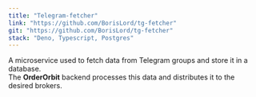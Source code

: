 ```yaml
---
title: "Telegram-fetcher"
link: "https://github.com/BorisLord/tg-fetcher"
git: "https://github.com/BorisLord/tg-fetcher"
stack: "Deno, Typescript, Postgres"
---
```

A microservice used to fetch data from Telegram groups and store it in a database.  
The **OrderOrbit** backend processes this data and distributes it to the desired brokers.
